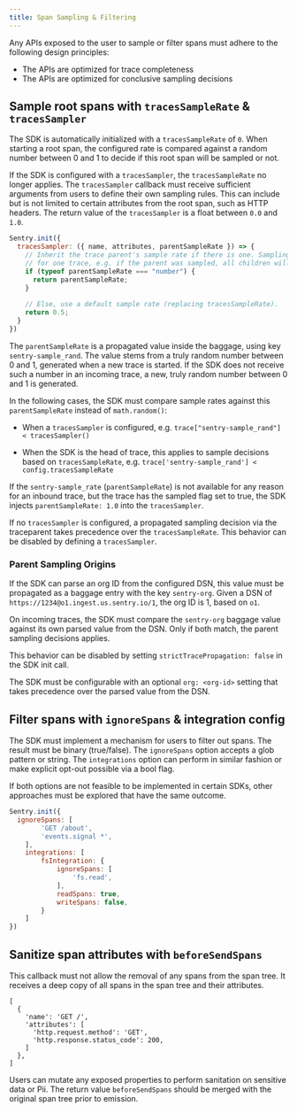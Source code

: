 ```yaml
---
title: Span Sampling & Filtering
---
```


Any APIs exposed to the user to sample or filter spans must adhere to the following design principles:

- The APIs are optimized for trace completeness
- The APIs are optimized for conclusive sampling decisions

## Sample root spans with `tracesSampleRate` & `tracesSampler`

The SDK is automatically initialized with a `tracesSampleRate` of `0`.
When starting a root span, the configured rate is compared against a random number between 0 and 1 to decide if this root span will be sampled or not.

If the SDK is configured with a `tracesSampler`, the `tracesSampleRate` no longer applies.
The `tracesSampler` callback must receive sufficient arguments from users to define their own sampling rules.
This can include but is not limited to certain attributes from the root span, such as HTTP headers.
The return value of the `tracesSampler` is a float between `0.0` and `1.0`.

```js
Sentry.init({
  tracesSampler: ({ name, attributes, parentSampleRate }) => {
    // Inherit the trace parent's sample rate if there is one. Sampling is deterministic 
    // for one trace, e.g. if the parent was sampled, all children will be sampled at the same rate.
    if (typeof parentSampleRate === "number") {
      return parentSampleRate;
    }
    
    // Else, use a default sample rate (replacing tracesSampleRate).
    return 0.5;
  }
})
```

The `parentSampleRate` is a propagated value inside the baggage, using key `sentry-sample_rand`.
The value stems from a truly random number between 0 and 1, generated when a new trace is started. If the SDK does not receive such a number in an incoming trace, a new, truly random number between 0 and 1 is generated.

In the following cases, the SDK must compare sample rates against this `parentSampleRate` instead of `math.random()`:
  
  - When a `tracesSampler` is configured, e.g. `trace["sentry-sample_rand"] < tracesSampler()`
  
  - When the SDK is the head of trace, this applies to sample decisions based on `tracesSampleRate`, e.g. `trace['sentry-sample_rand'] < config.tracesSampleRate`

If the `sentry-sample_rate` (`parentSampleRate`) is not available for any reason for an inbound trace, but the trace has the sampled flag set to true, the SDK injects `parentSampleRate: 1.0` into the `tracesSampler`.

If no `tracesSampler` is configured, a propagated sampling decision via the traceparent takes precedence over the `tracesSampleRate`. This behavior can be disabled by defining a `tracesSampler`.
 
### Parent Sampling Origins

If the SDK can parse an org ID from the configured DSN, this value must be propagated as a baggage entry with the key `sentry-org`. Given a DSN of `https://1234@o1.ingest.us.sentry.io/1`, the org ID is 1, based on `o1`.

On incoming traces, the SDK must compare the `sentry-org` baggage value against its own parsed value from the DSN. Only if both match, the parent sampling decisions applies.

This behavior can be disabled by setting `strictTracePropagation: false` in the SDK init call.

The SDK must be configurable with an optional `org: <org-id>` setting that takes precedence over the parsed value from the DSN.

## Filter spans with `ignoreSpans` & integration config

The SDK must implement a mechanism for users to filter out spans. The result must be binary (true/false).
The `ignoreSpans` option accepts a glob pattern or string.
The `integrations` option can perform in similar fashion or make explicit opt-out possible via a bool flag.

If both options are not feasible to be implemented in certain SDKs, other approaches must be explored that have the same outcome.

```js
Sentry.init({
  ignoreSpans: [
		'GET /about',
		'events.signal *',
	],
	integrations: [
		fsIntegration: {
			ignoreSpans: [
				'fs.read',
			],
			readSpans: true,
			writeSpans: false,
		}
	]
})
```

## Sanitize span attributes with `beforeSendSpans`

This callback must not allow the removal of any spans from the span tree.
It receives a deep copy of all spans in the span tree and their attributes.

```
[
  {
    'name': 'GET /',
    'attributes': [
      'http.request.method': 'GET',
      'http.response.status_code': 200,
    ]
  },
]
```

Users can mutate any exposed properties to perform sanitation on sensitive data or Pii.
The return value `beforeSendSpans` should be merged with the original span tree prior to emission.
